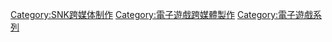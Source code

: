 {{Commonscat|The King of Fighters}}

{{DEFAULTSORT:King of Fighters, The}}
[[Category:SNK跨媒体制作|Category:SNK跨媒体制作]]
[[Category:電子遊戲跨媒體製作|Category:電子遊戲跨媒體製作]]
[[Category:電子遊戲系列|Category:電子遊戲系列]]